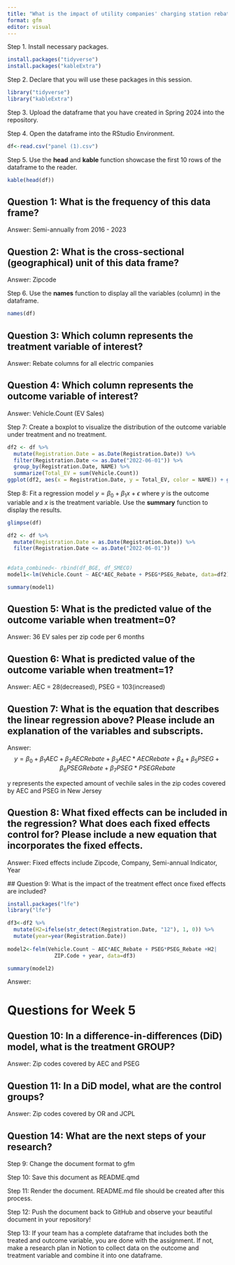 ```yaml
---
title: "What is the impact of utility companies' charging station rebates on EV adoption in Maryland?"
format: gfm
editor: visual
---
```


Step 1. Install necessary packages.

```r
install.packages("tidyverse")
install.packages("kableExtra")
```

Step 2. Declare that you will use these packages in this session.

```r
library("tidyverse")
library("kableExtra")
```

Step 3. Upload the dataframe that you have created in Spring 2024 into the repository.

Step 4. Open the dataframe into the RStudio Environment.

```r
df<-read.csv("panel (1).csv")
```

Step 5. Use the **head** and **kable** function showcase the first 10 rows of the dataframe to the reader.

```r
kable(head(df))
```

## Question 1: What is the frequency of this data frame?

Answer: Semi-annually from 2016 - 2023

## Question 2: What is the cross-sectional (geographical) unit of this data frame?

Answer: Zipcode

Step 6. Use the **names** function to display all the variables (column) in the dataframe.

```r
names(df)

```

## Question 3: Which column represents the treatment variable of interest?

Answer: Rebate columns for all electric companies

## Question 4: Which column represents the outcome variable of interest?

Answer: Vehicle.Count (EV Sales)

Step 7: Create a boxplot to visualize the distribution of the outcome variable under treatment and no treatment.

```r
df2 <- df %>%
  mutate(Registration.Date = as.Date(Registration.Date)) %>%
  filter(Registration.Date <= as.Date("2022-06-01")) %>%
  group_by(Registration.Date, NAME) %>%
  summarize(Total_EV = sum(Vehicle.Count))
ggplot(df2, aes(x = Registration.Date, y = Total_EV, color = NAME)) + geom_line()
```

Step 8: Fit a regression model $y=\beta_0 + \beta_1 x + \epsilon$ where $y$ is the outcome variable and $x$ is the treatment variable. Use the **summary** function to display the results.

```r

glimpse(df)

df2 <- df %>%
  mutate(Registration.Date = as.Date(Registration.Date)) %>%
  filter(Registration.Date <= as.Date("2022-06-01")) 
  
  
#data_combined<- rbind(df_BGE, df_SMECO)
model1<-lm(Vehicle.Count ~ AEC*AEC_Rebate + PSEG*PSEG_Rebate, data=df2)

summary(model1)
```

## Question 5: What is the predicted value of the outcome variable when treatment=0?

Answer: 36 EV sales per zip code per 6 months

## Question 6: What is predicted value of the outcome variable when treatment=1?

Answer: AEC = 28(decreased), PSEG = 103(increased)

## Question 7: What is the equation that describes the linear regression above? Please include an explanation of the variables and subscripts.

Answer: $$
y = \beta_0 + \beta_1 AEC + \beta_2 AECRebate + \beta_3 AEC*AECRebate + \beta_4  + \beta_5 PSEG + \beta_6 PSEGRebate + \beta_7 PSEG*PSEGRebate
$$

y represents the expected amount of vechile sales in the zip codes covered by AEC and PSEG in New Jersey

## Question 8: What fixed effects can be included in the regression? What does each fixed effects control for? Please include a new equation that incorporates the fixed effects.

Answer: Fixed effects include Zipcode, Company, Semi-annual Indicator, Year

\## Question 9: What is the impact of the treatment effect once fixed effects are included?

```r
install.packages("lfe")
library("lfe")

df3<-df2 %>%
  mutate(H2=ifelse(str_detect(Registration.Date, "12"), 1, 0)) %>%
  mutate(year=year(Registration.Date))
           
model2<-felm(Vehicle.Count ~ AEC*AEC_Rebate + PSEG*PSEG_Rebate +H2| 
               ZIP.Code + year, data=df3)

summary(model2)
```

Answer:

# Questions for Week 5

## Question 10: In a difference-in-differences (DiD) model, what is the treatment GROUP?

Answer: Zip codes covered by AEC and PSEG

## Question 11: In a DiD model, what are the control groups?

Answer: Zip codes covered by OR and JCPL

## Question 14: What are the next steps of your research?

Step 9: Change the document format to gfm

Step 10: Save this document as README.qmd

Step 11: Render the document. README.md file should be created after this process.

Step 12: Push the document back to GitHub and observe your beautiful document in your repository!

Step 13: If your team has a complete dataframe that includes both the treated and outcome variable, you are done with the assignment. If not, make a research plan in Notion to collect data on the outcome and treatment variable and combine it into one dataframe.
